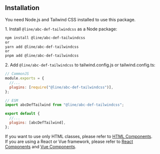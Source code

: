 

<Meta title="Getting Started/Installation" />

<Logo />

## Installation

You need Node.js and Tailwind CSS installed to use this package.

1\. Install `@line/abc-def-tailwindcss` as a Node package:

```sh
npm install @line/abc-def-tailwindcss
or
yarn add @line/abc-def-tailwindcss
or
pnpm add @line/abc-def-tailwindcss
```

2\. Add `@line/abc-def-tailwindcss` to tailwind.config.js or tailwind.config.ts:

```js
// CommonJS
module.exports = {
  //...
  plugins: [require("@line/abc-def-tailwindcss")],
};
```

```js
// ESM
import abcDefTailwind from "@line/abc-def-tailwindcss";

export default {
  //...
  plugins: [abcDefTailwind],
};
```

If you want to use only HTML classes, please refer to [HTML Components](/docs/html_coming-soon--docs).  
If you are using a React or Vue framework, please refer to [React Components](/docs/react_getting-started--docs) and [Vue Components](/docs/html_coming-soon--docs).
